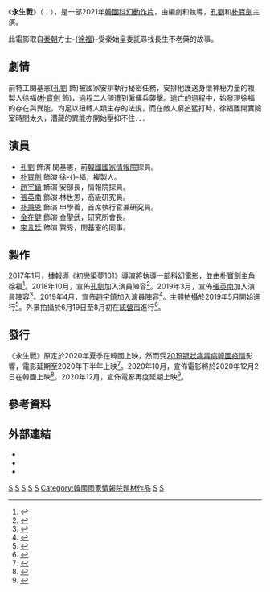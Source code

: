 {{noteTA
|G1=KO Movie
|T=zh-tw:永生戰;zh-hk:複製人徐福;zh-cn:徐福 (2021年电影);
|1=zh-tw:永生戰;zh-hk:複製人徐福;zh-cn:徐福;
}}
{{about|text=此條目介紹的是科幻片。關於秦朝人物，請見「-{[[徐福|徐福]]}-」。關於漢末三國人物-{徐福}-，請見「[[徐庶|徐庶]]」。}}
{{Infobox Film
|片名        = 永生戰
|電影原名    = {{lang|ko|서복}}<br>{{lang|en|''Seo Bok''}}
|圖像        = Seo Bok.jpeg
|圖像說明    = 韓國海報
|導演        = {{link-ko|李勇周 (電影導演)|이용주 (영화 감독)|李勇周}}
|監製        = 
|製片        = 
|編劇        = 李勇周
|主演        = {{ubl|[[孔劉|孔劉]]|[[朴寶劍|朴寶劍]]}}
|分級        = 
|副標題      = 
|主題曲      = 
|片頭曲      = 
|片尾曲      = 
|配樂        = 喬永旭
|攝影        = 
|剪輯        = 
|製片商      = {{ubl|Studio 101|[[CJ_E&M|CJ娛樂]]}}
|發行商      = {{Plain list|
* CJ娛樂（韓國）
* [[威望國際|CatchPlay]]（台灣）
* [[安樂影片|安樂影片]]（香港、澳門）
}}
|上映日期    = {{flagicon|TWN}} 2021年4月12日<br>{{flagicon|KOR}}{{flagicon|HKG}}{{flagicon|MAC}}{{flagicon|SGP}} 2021年4月15日<ref>香港及澳門提前於2021年4月13日推出優先場（相當於臺灣「口碑場」、中國大陸「點映」）。</ref>
|片長        = 115 分鐘
|產地        = {{KOR}}
|語言        = [[韓語|韓語]]
|官方網站    = 
|預算        = 100億[[韓圓|韓圓]]<ref>{{cite web|url=http://news.jtbc.joins.com/article/article.aspx?news_id=NB11792495|script-title=ko:[단독] 장영남, 100억 대작 '서복' 출연…공유·박보검과 호흡|publisher=JTBC News|date=2019-03-29|accessdate=2020-10-28|language=ko|archive-date=2020-10-31|archive-url=https://web.archive.org/web/20201031222338/http://news.jtbc.joins.com/article/article.aspx?news_id=NB11792495|dead-url=no}}</ref>
|票房        = 
|中國大陸片名= 徐福
|香港片名    = 複製人徐福
|台灣片名    = 永生戰
}}
《'''永生戰'''》（{{Kor|諺=서복|漢=徐福}}；{{lang-en|Seo Bok}}），是一部2021年[[韓國|韓國]][[科幻電影|科幻]][[動作片|動作片]]，由{{link-ko|李勇周 (電影導演)|이용주 (영화 감독)|李勇周}}編劇和執導，[[孔劉|孔劉]]和[[朴寶劍|朴寶劍]]主演。

此電影取自[[秦朝|秦朝]]方士-{[[徐福|徐福]]}-受秦始皇委託尋找長生不老藥的故事。

== 劇情 ==
前特工閔基憲([[孔劉|孔劉]] 飾)被國家安排執行秘密任務，安排他護送身懷神秘力量的複製人徐福([[朴寶劍|朴寶劍]] 飾)，過程二人卻遭到僱傭兵襲擊。逃亡的過程中，始發現徐福的存在與異能，均足以扭轉人類生存的法規，而在敵人窮追猛打時，徐福離開實險室時間太久，潛藏的異能亦開始壓抑不住．．．

== 演員 ==
* [[孔劉|孔劉]] 飾演 閔基憲，前[[韓國國家情報院|韓國國家情報院]]探員。
* [[朴寶劍|朴寶劍]] 飾演 徐-{}-福，複製人。
* [[趙宇鎮|趙宇鎮]] 飾演 安部長，情報院探員。
* [[張英南|張英南]] 飾演 林世恩，高級研究員。
* [[朴秉恩|朴秉恩]] 飾演 申學善，首席執行官兼研究員。
* [[金在健|金在健]] 飾演 金聖武，研究所會長。
* [[李言廷|李言廷]] 飾演 賢秀，閔基憲的同事。

== 製作 ==
2017年1月，據報導《[[初戀築夢101|初戀築夢101]]》導演{{link-ko|李勇周 (電影導演)|이용주 (영화 감독)|李勇周}}將執導一部科幻電影，並由[[朴寶劍|朴寶劍]]主角徐福<ref>{{cite web|url=https://www.chosun.com/site/data/html_dir/2017/01/06/2017010601086.html|script-title=ko:[단독] 박보검 복제인간 된다…영화 '서복'으로 스크린 컴백|publisher=[[朝鮮日報|朝鮮日報]]|date=2017-01-06|accessdate=2020-10-28|language=ko|archive-date=2020-11-01|archive-url=https://web.archive.org/web/20201101200557/https://www.chosun.com/site/data/html_dir/2017/01/06/2017010601086.html|dead-url=no}}</ref>。2018年10月，宣佈[[孔劉|孔劉]]加入演員陣容<ref>{{cite web|url=https://www.chosun.com/site/data/html_dir/2018/10/11/2018101100702.html|script-title=ko:[공식] 공유, 2년 만에 복귀…이용주 감독 신작 '서복' 출연 확정|publisher=[[朝鮮日報|朝鮮日報]]|date=2018-10-11|accessdate=2020-10-28|language=ko|archive-date=2020-10-31|archive-url=https://web.archive.org/web/20201031050357/https://www.chosun.com/site/data/html_dir/2018/10/11/2018101100702.html|dead-url=no}}</ref>。2019年3月，宣佈[[張英南|張英南]]加入演員陣容<ref>{{cite web|url=https://www.mk.co.kr/news/entertain/view/2019/03/191938/|script-title=ko:장영남, 공유·박보검 주연 `서복` 합류|publisher=每日經濟新聞|date=2019-03-29|accessdate=2020-10-28|language=ko|archive-date=2020-11-02|archive-url=https://web.archive.org/web/20201102123216/https://www.mk.co.kr/news/entertain/view/2019/03/191938/|dead-url=no}}</ref>。2019年4月，宣佈[[趙宇鎮|趙宇鎮]]加入演員陣容<ref>{{cite web|url=https://www.donga.com/news/Entertainment/article/all/20190403/94864259/1|script-title=ko:공유x박보검x조우진 ‘서복’ 라인업 완성…5월 크랭크인|publisher=[[東亞日報|東亞日報]]|date=2019-04-03|accessdate=2020-10-28|language=ko|archive-date=2020-10-31|archive-url=https://web.archive.org/web/20201031145105/https://www.donga.com/news/Entertainment/article/all/20190403/94864259/1|dead-url=no}}</ref>。[[主體拍攝|主體拍攝]]於2019年5月開始進行<ref>{{cite web|url=https://www.mk.co.kr/star/hot-issues/view/2019/04/201720/|script-title=ko:공유X박보검X조우진 ‘서복’ 5월 크랭크인|publisher=每日經濟新聞|date=2019-04-03|accessdate=2020-10-28|language=ko|archive-date=2020-11-02|archive-url=https://web.archive.org/web/20201102163913/https://www.mk.co.kr/star/hot-issues/view/2019/04/201720/|dead-url=no}}</ref>。外景拍攝於6月19日至8月初在[[統營市|統營市]]進行<ref>{{cite web|url=https://newsis.com/view/?id=NISX20190617_0000682775|script-title=ko:복제인간 영화 '서복', 19일부터 통영시 일원에서 촬영|publisher=[[紐西斯|紐西斯]]|date=2019-06-17|accessdate=2020-10-28|language=ko|archive-date=2020-11-08|archive-url=https://web.archive.org/web/20201108081215/https://www.newsis.com/view/?id=NISX20190617_0000682775|dead-url=no}}</ref>。

== 發行 ==
《永生戰》原定於2020年夏季在韓國上映，然而受[[2019冠狀病毒病韓國疫情|2019冠狀病毒病韓國疫情]]影響，電影延期至2020年下半年上映<ref>{{cite web|url=https://star.mt.co.kr/stview.php?no=2020060208235742057&DSBA|script-title=ko:[단독]박보검, 해군 지원→8월31일 입대 예정..'원더랜드'·'청춘기록' 촬영中 [종합]|publisher=STARNEWS|date=2020-06-02|accessdate=2020-10-28|language=ko|archive-date=2020-11-01|archive-url=https://web.archive.org/web/20201101145412/https://star.mt.co.kr/stview.php?no=2020060208235742057&DSBA|dead-url=no}}</ref>。2020年10月，宣佈電影將於2020年12月2日在韓國上映<ref>{{cite web|url=http://sports.hankooki.com/lpage/entv/202010/sp20201020191203136680.htm|script-title=ko:[단독] 공유X박보검 '서복', 오는 12월 2일 개봉 확정|publisher=[[韓國日報|韓國日報]]|date=2020-10-20|accessdate=2020-10-28|language=ko|archive-date=2020-11-01|archive-url=https://web.archive.org/web/20201101024642/http://sports.hankooki.com/lpage/entv/202010/sp20201020191203136680.htm|dead-url=no}}</ref>。2020年12月，宣佈電影再度延期上映<ref>{{cite web|author=Erin|url=https://www.koreastardaily.com/tc/news/132141|title=哭！今年看不到孔劉與寶劍的《永生戰》了！韓國決定將延期上映|publisher=韓星網|date=2020-12-07|language=zh-hant|access-date=2020-12-31|archive-date=2020-12-07|archive-url=https://web.archive.org/web/20201207093028/https://www.koreastardaily.com/tc/news/132141|dead-url=no}}</ref>。

== 參考資料 ==
{{reflist|30em}}

== 外部連結 ==
* {{Naver title|159074}}
* {{Daum title|109355}}
*{{imdb title|tt13316722|複製人徐福}}

[[Category:2021年韓國電影作品|S]]
[[Category:韓語電影|S]]
[[Category:韓國科幻片|S]]
[[Category:韓國動作片|S]]
[[Category:韓國劇情片|S]]
[[Category:韓國國家情報院題材作品|Category:韓國國家情報院題材作品]]
[[Category:克隆題材的虛構作品|S]]
[[Category:因2019冠狀病毒病疫情延期上映的電影|S]]